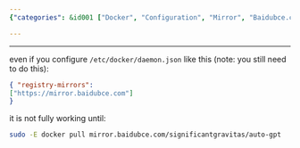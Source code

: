 ```yaml
---
{"categories": &id001 ["Docker", "Configuration", "Mirror", "Baidubce.com", "Pulling", "Image", "Tutorial"], "category": "Docker", "date": "2023-10-05 15:34:18", "description": "This article guides you through the process of configuring Docker to pull images from a specific mirror, such as baidubce.com, instead of the default docker.io. The article also explains that the configuration may not work until you explicitly pull from the specified mirror.", "tags": *id001, "title": "Force To Use Docker Mirror Instead Of Pulling From Docker.Io"}

---
```


------

even if you configure `/etc/docker/daemon.json` like this (note: you still need to do this):

```json
{ "registry-mirrors":
["https://mirror.baidubce.com"]
}

```

it is not fully working until:

```bash
sudo -E docker pull mirror.baidubce.com/significantgravitas/auto-gpt

```

